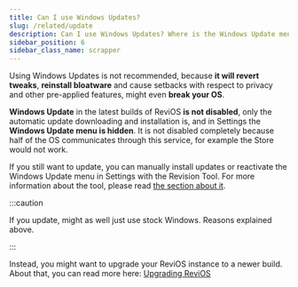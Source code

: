 ```yaml
---
title: Can I use Windows Updates?
slug: /related/update
description: Can I use Windows Updates? Where is the Windows Update menu in Settings?
sidebar_position: 6
sidebar_class_name: scrapper
---
```



Using Windows Updates is not recommended, because **it will revert tweaks**, **reinstall bloatware** and cause setbacks with respect to privacy and other pre-applied features, might even **break your OS**.

**Windows Update** in the latest builds of ReviOS **is not disabled**, only the automatic update downloading and installation is, and in Settings the **Windows Update menu is hidden**. It is not disabled completely because half of the OS communicates through this service, for example the Store would not work.

If you still want to update, you can manually install updates or reactivate the Windows Update menu in Settings with the Revision Tool. For more information about the tool, please read [the section about it](/faq/related/superfetch).

:::caution

If you update, might as well just use stock Windows. Reasons explained above.

:::


Instead, you might want to upgrade your ReviOS instance to a newer build. About that, you can read more here: [Upgrading ReviOS](faq/related/upgrade)

